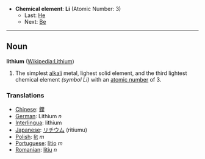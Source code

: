*'''Chemical element''': '''Li''' (Atomic Number: 3)
**Last: [[Helium|He]]
**Next: [[Beryllium|Be]]
----
== Noun ==
'''lithium''' ([[en:Lithium|Wikipedia:Lithium]])

# The simplest [[alkali]] metal, lighest solid element, and the third lightest chemical element ''(symbol Li)'' with an [[atomic number]] of 3.

===Translations===
*[[Chinese]]: [[鋰]]
*[[German]]: Lithium ''n''
*[[Interlingua]]: lithium
*[[Japanese]]: [[リチウム]] (ritiumu)
*[[Polish]]: [[lit]] ''m''
*[[Portuguese]]: [[lítio]] ''m''
*[[Romanian]]: [[litiu]] ''n''